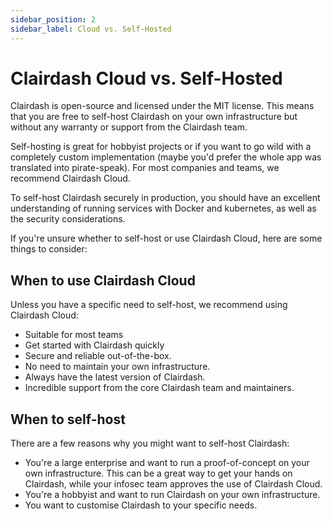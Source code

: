 ```yaml
---
sidebar_position: 2
sidebar_label: Cloud vs. Self-Hosted
---
```


# Clairdash Cloud vs. Self-Hosted

Clairdash is open-source and licensed under the MIT license. This means that you are free to self-host Clairdash on
your own infrastructure but without any warranty or support from the Clairdash team.

Self-hosting is great for hobbyist projects or if you want to go wild with a completely custom implementation (maybe
you'd prefer the whole app was translated into pirate-speak).
For most companies and teams, we recommend Clairdash Cloud.

To self-host Clairdash securely in production, you should have an excellent understanding of running services
with Docker and kubernetes, as well as the security considerations.

If you're unsure whether to self-host or use Clairdash Cloud, here are some things to consider:

## When to use Clairdash Cloud

Unless you have a specific need to self-host, we recommend using Clairdash Cloud:

- Suitable for most teams
- Get started with Clairdash quickly
- Secure and reliable out-of-the-box.
- No need to maintain your own infrastructure.
- Always have the latest version of Clairdash.
- Incredible support from the core Clairdash team and maintainers.

## When to self-host

There are a few reasons why you might want to self-host Clairdash:

- You're a large enterprise and want to run a proof-of-concept on your own infrastructure. This can be a great way
  to get your hands on Clairdash, while your infosec team approves the use of Clairdash Cloud.
- You're a hobbyist and want to run Clairdash on your own infrastructure.
- You want to customise Clairdash to your specific needs.
